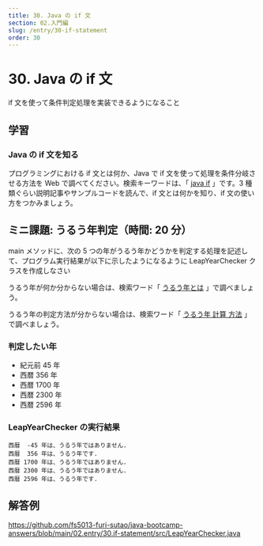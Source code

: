 ```yaml
---
title: 30. Java の if 文
section: 02.入門編
slug: /entry/30-if-statement
order: 30
---
```


# 30. Java の if 文

<p class="goal">if 文を使って条件判定処理を実装できるようになること</p>

## 学習

### Java の if 文を知る

プログラミングにおける if 文とは何か、Java で if 文を使って処理を条件分岐させる方法を Web で調べてください。検索キーワードは、「 [java if](https://www.google.com/search?q=java+if) 」です。3 種類ぐらい説明記事やサンプルコードを読んで、if 文とは何かを知り、if 文の使い方をつかみましょう。

## ミニ課題: うるう年判定（時間: 20 分）

main メソッドに、次の 5 つの年がうるう年かどうかを判定する処理を記述して、プログラム実行結果が以下に示したようになるように LeapYearChecker クラスを作成しなさい

うるう年が何か分からない場合は、検索ワード「 [うるう年とは](https://www.google.com/search?q=うるう年とは) 」で調べましょう。

うるう年の判定方法が分からない場合は、検索ワード「 [うるう年 計算 方法](https://www.google.com/search?q=うるう年+計算+方法) 」で調べましょう。

### 判定したい年

- 紀元前 45 年
- 西暦 356 年
- 西暦 1700 年
- 西暦 2300 年
- 西暦 2596 年

### LeapYearChecker の実行結果

```
西暦  -45 年は、うるう年ではありません.
西暦  356 年は、うるう年です.
西暦 1700 年は、うるう年ではありません.
西暦 2300 年は、うるう年ではありません.
西暦 2596 年は、うるう年です.
```

## 解答例

https://github.com/fs5013-furi-sutao/java-bootcamp-answers/blob/main/02.entry/30.if-statement/src/LeapYearChecker.java
